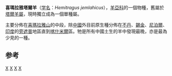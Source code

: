 {{Speciesbox 
| taxon = Hemitragus jemlahicus
| status = NT
| trend = unknown
| status_system = iucn3.1
| status_ref = <ref>{{IUCN|assessors=Bhatnagar, Y.V. & Lovari, S.|year assessed=2008|id=9919|title=Hemitragus jemlahicus|year=2012|version=2012.2|accessdate=2013-03-28}}</ref>
| image = Hemitragus jemlahicus01.jpg
| authority = (H. Smith, 1826)
}}
'''喜瑪拉雅塔爾羊'''（[[学名|学名]]：''Hemitragus jemlahicus''），[[羊亞科|羊亞科]]的一個物種，舊屬於[[塔爾羊屬|塔爾羊屬]]，現時獨立成為一個單種屬。

主要分佈在[[喜瑪拉雅山|喜瑪拉雅山]]的中段，除[[中國|中國]]外目前原生種分佈在[[不丹|不丹]]、[[錫金|錫金]]、[[尼泊爾|尼泊爾]]、[[印度|印度]]的[[旁遮普|旁遮普]]地區直到[[喀什米爾|喀什米爾]]區。牠是所有中國土生的羊中發現最晚，亦是最為少見的一種。

== 参考 ==
{{reflist}}
{{Artiodactyla|R.3}}
{{Taxonbar|from=Q728636}}

[[Category:中國國家一級保護動物|X]]
[[Category:塔爾羊屬|X]]
[[Category:单型的哺乳动物|X]]
[[Category:1826年描述的动物|X]]